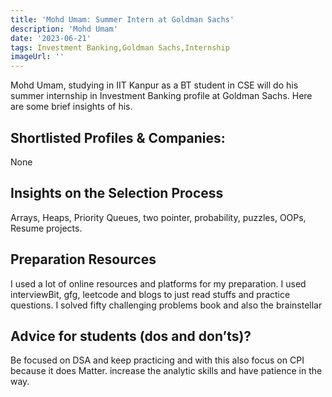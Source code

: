 ---
title: 'Mohd Umam: Summer Intern at Goldman Sachs'
description: 'Mohd Umam'
date: '2023-06-21'
tags: Investment Banking,Goldman Sachs,Internship
imageUrl: ''
---

Mohd Umam, studying in IIT Kanpur as a BT student in  CSE will do
his summer internship in Investment Banking profile at Goldman Sachs. Here are some brief
insights of his.

## Shortlisted Profiles & Companies:
None

## Insights on the Selection Process
Arrays, Heaps, Priority Queues, two pointer, probability, puzzles, OOPs, Resume projects.

##  Preparation Resources
I used a lot of online resources and platforms for my preparation. I used interviewBit, gfg, leetcode and blogs to just read stuffs and practice questions. I solved fifty challenging problems book and also the brainstellar

## Advice for students (dos and don’ts)? 
Be focused on DSA and keep practicing and with this also focus on CPI because it does Matter. increase the analytic skills and have patience in the way.

